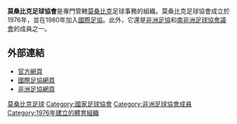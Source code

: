 {{國家足協
|Name               = 莫桑比克足球協會
|Logo               = <!-- 檔案不存在 Mozambique FA.svg ，可從英文維基百科取得 -->
|Founded            = 1976年
|FIFA affiliation   = 1980年
|Region             = [[非洲足協|非洲足協]]
|Region affiliation = 1978年
|Subregion             = [[南非洲足球協會議會|南非洲足球協會議會]]
|Subregion affiliation = 1997年
|President          = Feizal Sidat
}}

'''莫桑比克足球協會'''是專門管轄[[莫桑比克|莫桑比克]]足球事務的組織。莫桑比克足球協會成立於1976年，並在1980年加入[[國際足協|國際足協]]。此外，它還是[[非洲足協|非洲足協]]和[[南非洲足球協會議會|南非洲足球協會議會]]的成員之一。

==外部連結==
* [http://fmf.siga.co.mz/ 官方網頁] {{Wayback|url=http://fmf.siga.co.mz/ |date=20130226140132 }}
* [http://www.fifa.com/associations/association=moz/index.html 國際足協網頁] {{Wayback|url=http://www.fifa.com/associations/association=moz/index.html |date=20120819124430 }}
* [http://www.cafonline.com/association/mozambique 非洲足協網頁] {{Wayback|url=http://www.cafonline.com/association/mozambique |date=20190723034004 }}

{{非洲足球協會成員}}

[[Category:莫桑比克足球|]]
[[Category:國家足球協會|Category:國家足球協會]]
[[Category:非洲足球協會成員|Category:非洲足球協會成員]]
[[Category:1976年建立的體育組織|Category:1976年建立的體育組織]]
